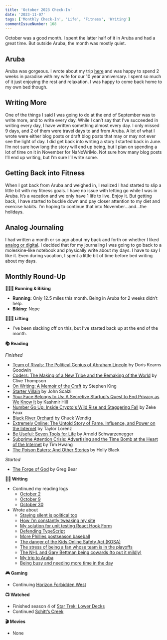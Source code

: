```yaml
---
title: 'October 2023 Check-In'
date: '2023-11-07'
tags: ['Monthly Check-In', 'Life', 'Fitness', 'Writing']
commentIssueNumber: 168
---
```


October was a good month. I spent the latter half of it in Aruba and had a great time. But outside Aruba, the month was mostly quiet.

## Aruba

Aruba was gorgeous. I wrote about my trip [here](https://kpwags.com/posts/2023/10/29/aruba) and was happy to spend 2 weeks in paradise with my wife for our 10 year anniversary. I spent so much of it just enjoying the rest and relaxation. I was happy to come back home to my own bed though.

## Writing More

One of the things I said I was going to do at the end of September was to write more, and to write every day. While I can’t say that I’ve succeeded in writing every day, I have written something almost every day. I only missed 9 days, and 2 of them were travel days to and from Aruba. A lot of what I wrote were either blog posts or draft blog posts that may or may not ever see the light of day. I did get back into writing a story I started back in June. I’m not sure how long the story will end up being, but I plan on spending a lot of time on it in November for NaNoWriMo. Not sure how many blog posts I’ll end up writing, but I’m sure I’ll write some.

## Getting Back into Fitness

When I got back from Aruba and weighed in, I realized I had started to slip a little bit with my fitness goals. I have no issue with letting go while I was in Aruba. It’s a vacation and we only have 1 life to live. Enjoy it. But getting back, I have started to buckle down and pay closer attention to my diet and exercise habits. I’m hoping to continue that into November...and...the holidays.

## Analog Journaling

I had written a month or so ago about my back and forth on whether I liked [analog or digital](https://kpwags.com/posts/2023/09/28/analog-versus-digital). I decided that for my journaling I was going to go back to a moleskine-like notebook and physically write about my days. I have to say I like it. Even during vacation, I spent a little bit of time before bed writing about my days.

## Monthly Round-Up

**🏃🏼‍♂️ Running & Biking**

* **Running:** Only 12.5 miles this month. Being in Aruba for 2 weeks didn’t help.
* **Biking:** Nope

**🏋🏼‍♂️ Lifting**

* I’ve been slacking off on this, but I’ve started back up at the end of the month.

**📚 Reading**

*Finished*
* [Team of Rivals: The Political Genius of Abraham Lincoln](https://bookshop.org/books/team-of-rivals-the-political-genius-of-abraham-lincoln/9780743270755) by Doris Kearns Goodwin
* [Coders: The Making of a New Tribe and the Remaking of the World](https://bookshop.org/p/books/coders-the-making-of-a-new-tribe-and-the-remaking-of-the-world-clive-thompson/12477150?ean=9780735220584) by Clive Thompson
* [On Writing: A Memoir of the Craft](https://bookshop.org/p/books/on-writing-a-memoir-of-the-craft-stephen-king/14560198) by Stephen King
* [Starter Villain](https://bookshop.org/p/books/starter-villain-john-scalzi/18753219?ean=9780765389220) by John Scalzi
* [Your Face Belongs to Us: A Secretive Startup's Quest to End Privacy as We Know It](https://bookshop.org/p/books/your-face-belongs-to-us-a-secretive-startup-s-quest-to-end-privacy-as-we-know-it-kashmir-hill/19573494?ean=9780593448564) by Kashmir Hill
* [Number Go Up: Inside Crypto's Wild Rise and Staggering Fall](https://bookshop.org/p/books/number-go-up-inside-crypto-s-wild-rise-and-staggering-fall-zeke-faux/19900961?ean=9780593443811) by Zeke Faux
* [Black River Orchard](https://bookshop.org/p/books/black-river-orchard-chuck-wendig/19598190?ean=9780593158746) by Chuck Wendig
* [Extremely Online: The Untold Story of Fame, Influence, and Power on the Internet](https://bookshop.org/p/books/extremely-online-the-untold-story-of-fame-influence-and-power-on-the-internet-taylor-lorenz/19718842?ean=9781982146863) by Taylor Lorenz
* [Be Useful: Seven Tools for Life](https://bookshop.org/p/books/be-useful-seven-tools-for-life-arnold-schwartzenegger/19976031) by Arnold Schwarzenegger
* [Subprime Attention Crisis: Advertising and the Time Bomb at the Heart of the Internet](https://bookshop.org/books/subprime-attention-crisis-advertising-and-the-time-bomb-at-the-heart-of-the-internet/9780374538651) by Tim Hwang
* [The Poison Eaters: And Other Stories](https://bookshop.org/p/books/the-poison-eaters-and-other-stories-holly-black/6315246) by Holly Black

*Started*
* [The Forge of God](https://bookshop.org/p/books/the-forge-of-god-greg-bear/7252312) by Greg Bear

**✍🏻 Writing**

* Continued my reading logs
  * [October 2](https://kpwags.com/reading-log/46)
  * [October 9](https://kpwags.com/reading-log/47)
  * [October 30](https://kpwags.com/reading-log/48)
* Wrote about
  * [Staying silent is political too](https://kpwags.com/posts/2023/10/01/staying-silent-is-political-too)
  * [How I’m constantly tweaking my site](https://kpwags.com/posts/2023/10/02/personal-sites-are-never-done)
  * [My solution for unit testing React Hook Form](https://kpwags.com/posts/2023/10/03/unit-testing-and-react-hook-form)
  * [Defending TypeScript](https://kpwags.com/posts/2023/10/06/in-defense-of-typescript)
  * [More Phillies postseason baseball](https://kpwags.com/posts/2023/10/06/its-another-red-october)
  * [The danger of the Kids Online Safety Act (KOSA)](https://kpwags.com/posts/2023/10/07/the-kids-online-safety-act-must-fail)
  * [The stress of being a fan whose team is in the playoffs](https://kpwags.com/posts/2023/10/09/the-stress-of-the-playoffs)
  * [The NHL and Gary Bettman being cowards (to put it mildly)](https://kpwags.com/posts/2023/10/13/gary-bettman-and-the-nhl-are-cowards-part-2)
  * [My trip to Aruba](https://kpwags.com/posts/2023/10/29/aruba)
  * [Being busy and needing more time in the day](https://kpwags.com/posts/2023/10/30/i-need-more-time-in-the-day)

**🎮 Gaming**

* Continuing [Horizon Forbidden West](https://www.playstation.com/en-us/games/horizon-forbidden-west/)

**📺 Watched**

* Finished season 4 of [Star Trek: Lower Decks](https://www.imdb.com/title/tt9184820/)
* Continued [Schitt’s Creek](https://www.imdb.com/title/tt3526078/)

**🎬 Movies**

* None